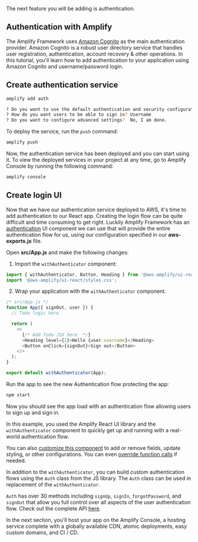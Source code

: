 The next feature you will be adding is authentication.

## Authentication with Amplify

The Amplify Framework uses [Amazon Cognito](https://aws.amazon.com/cognito/) as the main authentication provider. Amazon Cognito is a robust user directory service that handles user registration, authentication, account recovery & other operations. In this tutorial, you'll learn how to add authentication to your application using Amazon Cognito and username/password login.

## Create authentication service

```bash
amplify add auth

? Do you want to use the default authentication and security configuration? Default configuration
? How do you want users to be able to sign in? Username
? Do you want to configure advanced settings?  No, I am done.
```

To deploy the service, run the `push` command:

```bash
amplify push
```

Now, the authentication service has been deployed and you can start using it. To view the deployed services in your project at any time, go to Amplify Console by running the following command:

```bash
amplify console
```

## Create login UI

Now that we have our authentication service deployed to AWS, it's time to add authentication to our React app. Creating the login flow can be quite difficult and time consuming to get right. Luckily Amplify Framework has an [authentication](https://ui.docs.amplify.aws/react/components/authenticator) UI component we can use that will provide the entire authentication flow for us, using our configuration specified in our **aws-exports.js** file.

Open **src/App.js** and make the following changes:

1. Import the `withAuthenticator` component:

```javascript
import { withAuthenticator, Button, Heading } from '@aws-amplify/ui-react';
import '@aws-amplify/ui-react/styles.css';
```

2. Wrap your application with the `withAuthenticator` component.

```javascript
/* src/App.js */
function App({ signOut, user }) {
  // Todo logic here

  return (
    <>
      {/* Add Todo JSX here  */}
      <Heading level={1}>Hello {user.username}</Heading>
      <Button onClick={signOut}>Sign out</Button>
    </>
  );
}

export default withAuthenticator(App);
```

Run the app to see the new Authentication flow protecting the app:

```bash
npm start
```

Now you should see the app load with an authentication flow allowing users to sign up and sign in.

In this example, you used the Amplify React UI library and the `withAuthenticator` component to quickly get up and running with a real-world authentication flow.

You can also [customize this component](https://ui.docs.amplify.aws/react/components/authenticator#customization) to add or remove fields, update styling, or other configurations. You can even [override function calls](https://ui.docs.amplify.aws/react/components/authenticator#override-function-calls) if needed.

In addition to the `withAuthenticator`, you can build custom authentication flows using the `Auth` class from the JS library. The `Auth` class can be used in replacement of the `withAuthenticator`.

`Auth` has over 30 methods including `signUp`, `signIn`, `forgotPassword`, and `signOut` that allow you full control over all aspects of the user authentication flow. Check out the complete API [here](https://aws-amplify.github.io/amplify-js/api/classes/authclass.html).

In the next section, you'll host your app on the Amplify Console, a hosting service complete with a globally available CDN, atomic deployments, easy custom domains, and CI / CD.
